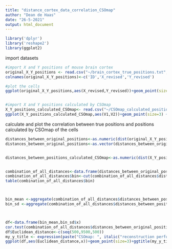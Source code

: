 ```yaml
---
title: "distance_cortex_data_correlation_CSOmap"
author: "Dean de Haas"
date: "26-5-2021"
output: html_document
---
```


```r
library('dplyr')
library('reshape2')
library(ggplot2)
```

import datasets
```r
#import X and Y positions of mouse brain cortex
original_X_Y_positions <- read.csv("~/brain_cortex_true_positions.txt", row.names=1, sep="")
colnames(original_X_Y_positions)<-c('ID','X_revised','Y_revised')

#plot the cells
ggplot(original_X_Y_positions,aes(X_revised,Y_revised))+geom_point(size=3)+xlab('X coordinate')+ylab('Y coordinate') +theme(text = element_text(size = 15))


#import X and Y positions calculated by CSOmap
X_Y_positions_calculated_CSOmap<- read.csv("~/CSOmap_calculated_positions_braon_cortex.txt", header=FALSE)
ggplot(X_Y_positions_calculated_CSOmap,aes(V1,V2))+geom_point(size=3) +xlab('X coordinate')+ylab('Y coordinate') +theme(text = element_text(size = 15),axis.text.x = element_text( size=15),axis.text.y = element_text( size=15)) +guides(color = guide_legend(override.aes = list(size=5))) 

```

calculate and plot the correlation between true positions and positions calculated by CSOmap of the cells

```r

distances_between_original_positions<-as.numeric(dist(original_X_Y_positions[,c(2,3)],'euclidean'))
distances_between_original_positions<-as.vector(distances_between_original_positions)


distances_between_positions_calculated_CSOmap<-as.numeric(dist(X_Y_positions_calculated_CSOmap,'euclidean'))


combination_of_all_distances<-data.frame(distances_between_original_positions,distances_between_positions_calculated_CSOmap)
combination_of_all_distances$bin<-cut(combination_of_all_distances$distances_between_original_positions,c(0,500,1000,1500,2000,2500,3000,3500.4000,4500,5000,5500,6000,6500,7000,7500,8000,8500,9000,9500,Inf))
table(combination_of_all_distances$bin)



bin_mean <-aggregate(combination_of_all_distances$distances_between_positions_calculated_CSOmap, list(combination_of_all_distances$bin), function(x) mean = mean(x)) 
bin_sd <-aggregate(combination_of_all_distances$distances_between_positions_calculated_CSOmap, list(combination_of_all_distances$bin), function(x) sd = sd(x))



df<-data.frame(bin_mean,bin_sd$x)
cor.test(combination_of_all_distances$distances_between_original_positions,combination_of_all_distances$distances_between_positions_calculated_CSOmap,method='spearman')
df$Euclidean_distance<-c(seq(500,9500,500))
my_y_title <- expression(paste("CSOmap: ", italic("reconstruction performance")))
ggplot(df,aes(Euclidean_distance,x))+geom_point(size=3)+ggtitle(my_y_title)+geom_errorbar(aes(ymin=as.numeric(x)-as.numeric(bin_sd.x),ymax=as.numeric(x)+as.numeric(bin_sd.x)), width=100,position=position_dodge(.9)) +xlab("Reference spatial Euclidean distance") + ylab("Reconstructed spatial Euclidean distance")+theme(text = element_text(size = 15),axis.text.x = element_text( size=15),axis.text.y = element_text( size=15))+geom_line(size=0.1)+scale_x_continuous(breaks=seq(500,9500,1000))#+scale_x_discrete(breaks=c(seq(0,4000,500)))



```






























